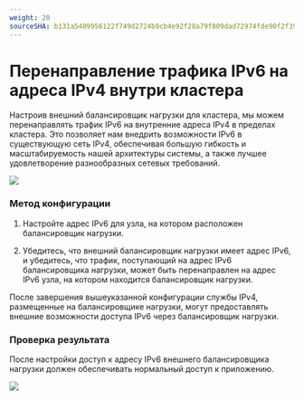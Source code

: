 ```yaml
---
weight: 20
sourceSHA: b131a5409956122f749d2724b9cb4e92f28a79f809dad72974fde90f2f398abe
---
```


# Перенаправление трафика IPv6 на адреса IPv4 внутри кластера

Настроив внешний балансировщик нагрузки для кластера, мы можем перенаправлять трафик IPv6 на внутренние адреса IPv4 в пределах кластера. Это позволяет нам внедрить возможности IPv6 в существующую сеть IPv4, обеспечивая большую гибкость и масштабируемость нашей архитектуры системы, а также лучшее удовлетворение разнообразных сетевых требований.

![](../../../../en/configure/networking/assets/albipv6.png)

### Метод конфигурации

1. Настройте адрес IPv6 для узла, на котором расположен балансировщик нагрузки.

2. Убедитесь, что внешний балансировщик нагрузки имеет адрес IPv6, и убедитесь, что трафик, поступающий на адрес IPv6 балансировщика нагрузки, может быть перенаправлен на адрес IPv6 узла, на котором находится балансировщик нагрузки.

После завершения вышеуказанной конфигурации службы IPv4, размещенные на балансировщике нагрузки, могут предоставлять внешние возможности доступа IPv6 через балансировщик нагрузки.

### Проверка результата

После настройки доступ к адресу IPv6 внешнего балансировщика нагрузки должен обеспечивать нормальный доступ к приложению.

![](../../../../en/configure/networking/assets/albipv6ipv4.png)
